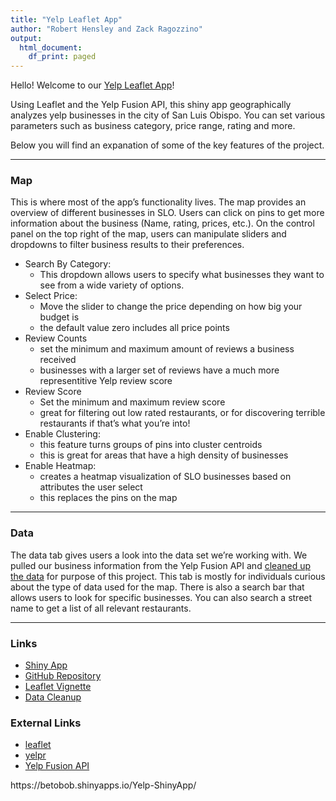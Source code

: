 ```yaml
---
title: "Yelp Leaflet App"
author: "Robert Hensley and Zack Ragozzino"
output:
  html_document:
    df_print: paged
---
```


Hello! Welcome to our [Yelp Leaflet App](https://betobob.shinyapps.io/Yelp-ShinyApp/)!

Using Leaflet and the Yelp Fusion API, this shiny app geographically analyzes yelp businesses in the city of San Luis Obispo. You can set various parameters such as business category, price range, rating and more.

Below you will find an expanation of some of the key features of the project.

******

### Map

This is where most of the app's functionality lives. The map provides an overview of different businesses in SLO. Users can click on pins to get more information about the business (Name, rating, prices, etc.). On the control panel on the top right of the map, users can manipulate sliders and dropdowns to filter business results to their preferences.

* Search By Category:
    + This dropdown allows users to specify what businesses they want to see from a wide variety of options.
* Select Price:
    + Move the slider to change the price depending on how big your budget is
    + the default value zero includes all price points
* Review Counts
    + set the minimum and maximum amount of reviews a business received
    + businesses with a larger set of reviews have a much more representitive Yelp review score
* Review Score
    + Set the minimum and maximum review score
    + great for filtering out low rated restaurants, or for discovering terrible restaurants if that's what you're into!
* Enable Clustering:
    + this feature turns groups of pins into cluster centroids
    + this is great for areas that have a high density of businesses
* Enable Heatmap:
    + creates a heatmap visualization of SLO businesses based on attributes the user select
    + this replaces the pins on the map
    
******

### Data

The data tab gives users a look into the data set we're working with. We pulled our business information from the Yelp Fusion API and [cleaned up the data](http://users.csc.calpoly.edu/~rehensle/Data-Cleanup.html) for purpose of this project. This tab is mostly for individuals curious about the type of data used for the map. There is also a search bar that allows users to look for specific businesses. You can also search a street name to get a list of all relevant restaurants.

******

### Links

- [Shiny App](https://betobob.shinyapps.io/Yelp-ShinyApp/)
- [GitHub Repository](https://github.com/BetoBob/BetoBob.github.io)
- [Leaflet Vignette](http://users.csc.calpoly.edu/~rehensle/Leaflet-Vignette.html)
- [Data Cleanup](http://users.csc.calpoly.edu/~rehensle/Data-Cleanup.html)

### External Links

- [leaflet](https://rstudio.github.io/leaflet/)
- [yelpr](https://github.com/OmaymaS/yelpr)
- [Yelp Fusion API](https://www.yelp.com/dataset/documentation/main)

https://betobob.shinyapps.io/Yelp-ShinyApp/
